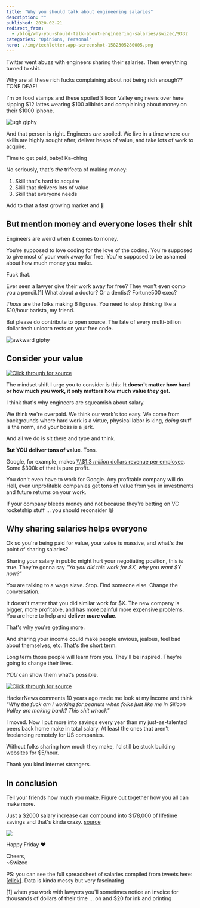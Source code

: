 ```yaml
---
title: "Why you should talk about engineering salaries"
description: ""
published: 2020-02-21
redirect_from:
  - /blog/why-you-should-talk-about-engineering-salaries/swizec/9332
categories: "Opinions, Personal"
hero: ./img/techletter.app-screenshot-1582305280005.png
---
```


Twitter went abuzz with engineers sharing their salaries. Then everything turned to shit.

Why are all these rich fucks complaining about not being rich enough?? TONE DEAF!

I'm on food stamps and these spoiled Silicon Valley engineers over here sipping $12 lattes wearing $100 allbirds and complaining about money on their $1000 iphone.

![ugh giphy](./img/media-3owypkSIpM8xw6p7W0-giphy.gif)

And that person is right. Engineers _are_ spoiled. We live in a time where our skills are highly sought after, deliver heaps of value, and take lots of work to acquire.

Time to get paid, baby! Ka-ching

No seriously, that's _the_ trifecta of making money:

1.  Skill that's hard to acquire
2.  Skill that delivers lots of value
3.  Skill that everyone needs

Add to that a fast growing market and 🤑

## But mention money and everyone loses their shit

Engineers are weird when it comes to money.

You're supposed to love coding for the love of the coding. You're supposed to give most of your work away for free. You're supposed to be ashamed about how much money you make.

Fuck that.

Ever seen a lawyer give their work away for free? They won't even comp you a pencil.\[1] What about a doctor? Or a dentist? Fortune500 exec?

_Those_ are the folks making 6 figures. You need to stop thinking like a $10/hour barista, my friend.

But please do contribute to open source. The fate of every multi-billion dollar tech unicorn rests on your free code.

![awkward giphy](./img/media-S7RAioXMRs8b6-giphy.gif)

## Consider your value

[![Click through for source](./img/techletter.app-screenshot-1582305280005.png)](https://twitter.com/Swizec/status/1228825341579448320)

The mindset shift I urge you to consider is this: **It doesn't matter how hard or how much _you_ work, it only matters how much value _they_ get.**

I think that's why engineers are squeamish about salary.

We think we're overpaid. We think our work's too easy. We come from backgrounds where hard work is a virtue, physical labor is king, _doing_ stuff is the norm, and your boss is a jerk.

And all we do is sit there and type and think.

**But YOU deliver tons of value**. Tons.

Google, for example, makes [\\\\\\$1.3 _million_ dollars revenue per employee](https://9to5google.com/2019/10/28/alphabet-q3-2019-earnings/). Some $300k of that is pure profit.

You don't even have to work for Google. Any profitable company will do. Hell, even unprofitable companies get tons of value from you in investments and future returns on your work.

If your company bleeds money and not because they're betting on VC rocketship stuff ... you should reconsider 😅

## Why sharing salaries helps everyone

Ok so you're being paid for value, your value is massive, and what's the point of sharing salaries?

Sharing your salary in public might hurt your negotiating position, this is true. They're gonna say _"Yo you did this work for $X, why you want $Y now?"_

You are talking to a wage slave. Stop. Find someone else. Change the conversation.

It doesn't matter that you did similar work for $X. The new company is bigger, more profitable, and has more painful more expensive problems. You are here to help and **deliver _more_ value**.

That's why you're getting more.

And sharing your income could make people envious, jealous, feel bad about themselves, etc. That's the short term.

Long term those people will learn from you. They'll be inspired. They're going to change their lives.

_YOU_ can show them what's possible.

[![Click through for source](./img/techletter.app-screenshot-1582305280198.png)](https://twitter.com/Swizec/status/1228697056002351104)

HackerNews comments 10 years ago made me look at my income and think _"Why the fuck am I working for peanuts when folks just like me in Silicon Valley are making bank? This shit whack"_

I moved. Now I put more into savings every year than my just-as-talented peers back home make in total salary. At least the ones that aren't freelancing remotely for US companies.

Without folks sharing how much they make, I'd still be stuck building websites for $5/hour.

Thank you kind internet strangers.

## In conclusion

Tell your friends how much you make. Figure out together how you all can make more.

Just a $2000 salary increase can compound into $178,000 of lifetime savings and that's kinda crazy. [source](https://www.investor.gov/additional-resources/free-financial-planning-tools/compound-interest-calculator)

![](./img/Zgnkf3y.png)

Happy Friday ❤️

Cheers,  
~Swizec

PS: you can see the full spreadsheet of salaries compiled from tweets here: \[[click](https://docs.google.com/spreadsheets/d/1-xIgk7Mw1S5DXTZSbKBgxlsQAn7XGIu7Mfy72lSVHKk/edit#gid=129993618)]. Data is kinda messy but very fascinating

\[1] when you work with lawyers you'll sometimes notice an invoice for thousands of dollars of their time ... oh and $20 for ink and printing
